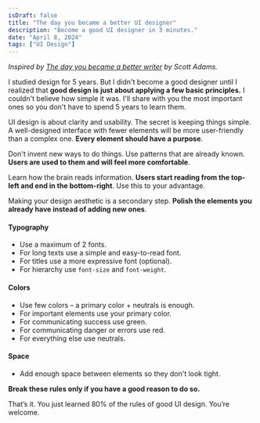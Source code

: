 ```yaml
---
isDraft: false
title: "The day you became a better UI designer"
description: "Become a good UI designer in 3 minutes."
date: "April 8, 2024"
tags: ["UI Design"]
---
```


_Inspired by [The day you became a better writer](https://dilbertblog.typepad.com/the_dilbert_blog/2007/06/the_day_you_bec.html) by Scott Adams._

I studied design for 5 years. But I didn't become a good designer until I realized that **good design is just about applying a few basic principles.** I couldn't believe how simple it was. I'll share with you the most important ones so you don't have to spend 5 years to learn them.

UI design is about clarity and usability. The secret is keeping things simple. A well-designed interface with fewer elements will be more user-friendly than a complex one. **Every element should have a purpose**.

Don't invent new ways to do things. Use patterns that are already known. **Users are used to them and will feel more comfortable**.

Learn how the brain reads information. **Users start reading from the top-left and end in the bottom-right**. Use this to your advantage.

Making your design aesthetic is a secondary step. **Polish the elements you already have instead of adding new ones**.

#### Typography

- Use a maximum of 2 fonts.
- For long texts use a simple and easy-to-read font.
- For titles use a more expressive font (optional).
- For hierarchy use `font-size` and `font-weight`.

#### Colors

- Use few colors – a primary color + neutrals is enough.
- For important elements use your primary color.
- For communicating success use green.
- For communicating danger or errors use red.
- For everything else use neutrals.

#### Space

- Add enough space between elements so they don't look tight.

**Break these rules only if you have a good reason to do so.**

That’s it. You just learned 80% of the rules of good UI design. You’re welcome.
